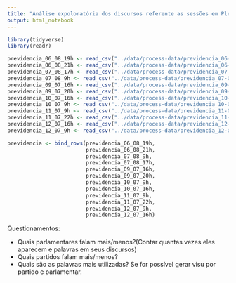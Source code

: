 ```yaml
---
title: "Análise expoloratória dos discursos referente as sessões em Plenário da PEC 06/2019"
output: html_notebook
---
```


```r
library(tidyverse)
library(readr)
```

```r
previdencia_06_08_19h <- read_csv("../data/process-data/previdencia_06-08-19h.csv")
previdencia_06_08_21h <- read_csv("../data/process-data/previdencia_06-08-21h.csv")
previdencia_07_08_17h <- read_csv("../data/process-data/previdencia_07-08-17h.csv")
previdencia_07_08_9h <- read_csv("../data/process-data/previdencia_07-08-9h.csv")
previdencia_09_07_16h <- read_csv("../data/process-data/previdencia_09-07-16h.csv")
previdencia_09_07_20h <- read_csv("../data/process-data/previdencia_09-07-20h.csv")
previdencia_10_07_16h <- read_csv("../data/process-data/previdencia_10-07-16h.csv")
previdencia_10_07_9h <- read_csv("../data/process-data/previdencia_10-07-9h.csv")
previdencia_11_07_9h <- read_csv("../data/process-data/previdencia_11-07-9h.csv")
previdencia_11_07_22h <- read_csv("../data/process-data/previdencia_11-07-22h.csv")
previdencia_12_07_16h <- read_csv("../data/process-data/previdencia_12-07-16h.csv")
previdencia_12_07_9h <- read_csv("../data/process-data/previdencia_12-07-9h.csv")

previdencia <- bind_rows(previdencia_06_08_19h,
                         previdencia_06_08_21h,
                         previdencia_07_08_9h,
                         previdencia_07_08_17h,
                         previdencia_09_07_16h,
                         previdencia_09_07_20h,
                         previdencia_10_07_9h,
                         previdencia_10_07_16h,
                         previdencia_11_07_9h,
                         previdencia_11_07_22h,
                         previdencia_12_07_9h,
                         previdencia_12_07_16h)

```

Questionamentos:

- Quais parlamentares falam mais/menos?(Contar quantas vezes eles aparecem e palavras em seus discursos)
- Quais partidos falam mais/menos?
- Quais são as palavras mais utilizadas? Se for possível gerar visu por partido e parlamentar.

```r

```

```r

```

```r

```

```r

```

```r

```

```r

```
